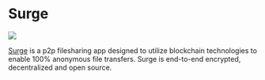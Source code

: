 # Surge

<p style={{"text-align": "center"}}>
    <img src="/img/showcase/surge.png"></img><br/>
</p>

[Surge](https://getsurge.io/) is a p2p filesharing app designed to utilize blockchain technologies to enable 100% anonymous file transfers. Surge is end-to-end encrypted, decentralized and open source.

